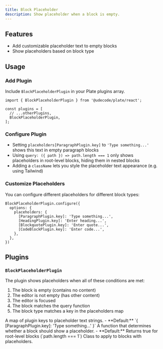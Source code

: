 ```yaml
---
title: Block Placeholder
description: Show placeholder when a block is empty.
---
```


<ComponentPreview name="block-placeholder-demo" />

<PackageInfo>

## Features

- Add customizable placeholder text to empty blocks
- Show placeholders based on block type

</PackageInfo>

## Usage

<Steps>

### Add Plugin

Include `BlockPlaceholderPlugin` in your Plate plugins array.

```tsx
import { BlockPlaceholderPlugin } from '@udecode/plate/react';

const plugins = [
  // ...otherPlugins,
  BlockPlaceholderPlugin,
];
```

### Configure Plugin

<ComponentSource name="block-placeholder-kit" />

- Setting `placeholders[ParagraphPlugin.key]` to `'Type something...'` shows this text in empty paragraph blocks
- Using `query: ({ path }) => path.length === 1` only shows placeholders in root-level blocks, hiding them in nested blocks
- Adding a `className` lets you style the placeholder text appearance (e.g. using Tailwind)

### Customize Placeholders

You can configure different placeholders for different block types:

```tsx
BlockPlaceholderPlugin.configure({
  options: {
    placeholders: {
      [ParagraphPlugin.key]: 'Type something...',
      [HeadingPlugin.key]: 'Enter heading...',
      [BlockquotePlugin.key]: 'Enter quote...',
      [CodeBlockPlugin.key]: 'Enter code...',
    },
  },
})
```

</Steps>

## Plugins

### `BlockPlaceholderPlugin`

The plugin shows placeholders when all of these conditions are met:

1. The block is empty (contains no content)
2. The editor is not empty (has other content)
3. The editor is focused
4. The block matches the query function
5. The block type matches a key in the placeholders map

<API name="BlockPlaceholderPlugin">
<APIOptions>
  <APIItem name="placeholders" type="Record<string, string>">
    A map of plugin keys to placeholder text strings.
    - **Default:** `{ [ParagraphPlugin.key]: 'Type something...' }`
  </APIItem>
  <APIItem name="query" type="(context: PlatePluginContext & { node: TElement; path: Path }) => boolean">
    A function that determines whether a block should show a placeholder.
    - **Default:** Returns true for root-level blocks (`path.length === 1`)
  </APIItem>
  <APIItem name="className" type="string" optional>
    Class to apply to blocks with placeholders.
  </APIItem>
</APIOptions>
</API>
